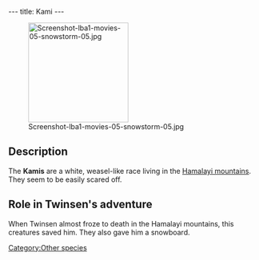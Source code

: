 ---
title: Kami
---

[[Image:Screenshot-lba1-movies-05-snowstorm-05.jpg|right|200px]]

{{Quote|
Quote=The Kamis have given you a Snowboard.|
Character=When [[Twinsen]] received his [[snowboard]]}}

==Description==
The '''Kamis''' are a white, weasel-like race living in the [[Hamalayi mountains]]. They seem to be easily scared off.

==Role in Twinsen's adventure==
When Twinsen almost froze to death in the Hamalayi mountains, this creatures saved him. They also gave him a snowboard.

[[Category:Other species]]